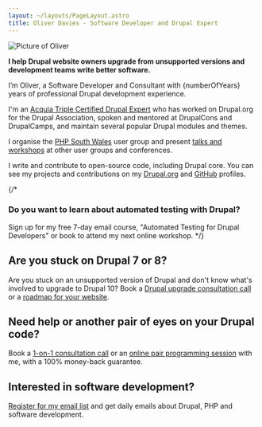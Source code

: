 ```yaml
---
layout: ~/layouts/PageLayout.astro
title: Oliver Davies - Software Developer and Drupal Expert
---
```



<div class="mb-4 w-32">
  <img src="/images/social-avatar.jpg" alt="Picture of Oliver" class="rounded-full border border-gray" />
</div>

**I help Drupal website owners upgrade from unsupported versions and development teams write better software.**

I’m Oliver, a Software Developer and Consultant with {numberOfYears} years of professional Drupal development experience.

I'm an [Acquia Triple Certified Drupal Expert](https://certification.acquia.com/user/4540) who has worked on Drupal.org for the Drupal Association, spoken and mentored at DrupalCons and DrupalCamps, and maintain several popular Drupal modules and themes.

I organise the [PHP South Wales](https://www.phpsouthwales.uk) user group and present [talks and workshops](/talks) at other user groups and conferences.

I write and contribute to open-source code, including Drupal core. You can see my projects and contributions on my [Drupal.org] and [GitHub] profiles.

{/*
### Do you want to learn about automated testing with Drupal?

Sign up for my free 7-day email course, "Automated Testing for Drupal Developers" or book to attend my next online workshop.
*/}

## Are you stuck on Drupal 7 or 8?

Are you stuck on an unsupported version of Drupal and don't know what's involved to upgrade to Drupal 10? Book a [Drupal upgrade consultation call][call] or a [roadmap for your website][upgrade-roadmap].

## Need help or another pair of eyes on your Drupal code?

Book a [1-on-1 consultation call][call] or an [online pair programming session][pair] with me, with a 100% money-back guarantee.

## Interested in software development?

[Register for my email list][daily] and get daily emails about Drupal, PHP and software development.

[call]: /call
[daily]: /daily
[drupal.org]: https://drupal.org/u/opdavies
[github]: https://github.com/opdavies
[pair]: /pair
[upgrade-roadmap]: /drupal7

